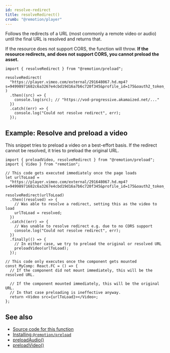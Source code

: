 ```yaml
---
id: resolve-redirect
title: resolveRedirect()
crumb: "@remotion/player"
---
```


Follows the redirects of a URL (most commonly a remote video or audio) until the final URL is resolved and returns that.

If the resource does not support CORS, the function will throw. **If the resource redirects, and does not support CORS, you cannot preload the asset.**

```tsx twoslash
import { resolveRedirect } from "@remotion/preload";

resolveRedirect(
  "https://player.vimeo.com/external/291648067.hd.mp4?s=94998971682c6a3267e4cbd19d16a7b6c720f345&profile_id=175&oauth2_token_id=57447761"
)
  .then((src) => {
    console.log(src); // "https://vod-progressive.akamaized.net/..."
  })
  .catch((err) => {
    console.log("Could not resolve redirect", err);
  });
```

## Example: Resolve and preload a video

This snippet tries to preload a video on a best-effort basis. If the redirect cannot be resolved, it tries to preload the original URL.

```tsx twoslash
import { preloadVideo, resolveRedirect } from "@remotion/preload";
import { Video } from "remotion";

// This code gets executed immediately once the page loads
let urlToLoad =
  "https://player.vimeo.com/external/291648067.hd.mp4?s=94998971682c6a3267e4cbd19d16a7b6c720f345&profile_id=175&oauth2_token_id=57447761";

resolveRedirect(urlToLoad)
  .then((resolved) => {
    // Was able to resolve a redirect, setting this as the video to load
    urlToLoad = resolved;
  })
  .catch((err) => {
    // Was unable to resolve redirect e.g. due to no CORS support
    console.log("Could not resolve redirect", err);
  })
  .finally(() => {
    // In either case, we try to preload the original or resolved URL
    preloadVideo(urlToLoad);
  });

// This code only executes once the component gets mounted
const MyComp: React.FC = () => {
  // If the component did not mount immediately, this will be the resolved URL.

  // If the component mounted immediately, this will be the original URL.
  // In that case preloading is ineffective anyway.
  return <Video src={urlToLoad}></Video>;
};
```

## See also

- [Source code for this function](https://github.com/remotion-dev/remotion/blob/main/packages/preload/src/resolve-redirect.ts)
- [Installing `@remotion/preload`](/docs/preload)
- [preloadAudio()](/docs/preload/preload-audio)
- [preloadVideo()](/docs/preload/preload-video)

